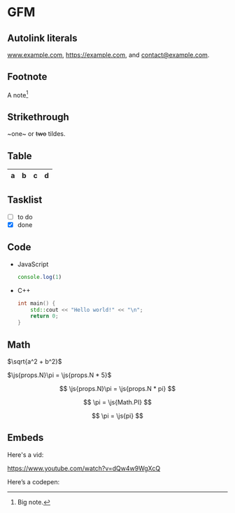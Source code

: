 

# GFM

## Autolink literals

www.example.com, https://example.com, and contact@example.com.

## Footnote

A note[^1]

[^1]: Big note.

## Strikethrough

~one~ or ~~two~~ tildes.

## Table

| a | b  |  c |  d  |
| - | :- | -: | :-: |

## Tasklist

* [ ] to do
* [x] done

## Code

- JavaScript
	```js
	console.log(1)
	```

- C++
	```cpp
	int main() {
		std::cout << "Hello world!" << "\n";
		return 0;
	}
	```

## Math

$\sqrt{a^2 + b^2}$

$\js{props.N}\pi = \js{props.N * 5}$

$$
\js{props.N}\pi = \js{props.N * pi}
$$

$$
\pi = \js{Math.PI}
$$

$$
\pi = \js{pi}
$$

## Embeds

Here's a vid:

https://www.youtube.com/watch?v=dQw4w9WgXcQ

Here’s a codepen:

<CodePen codePenId="PNaGbb" />
